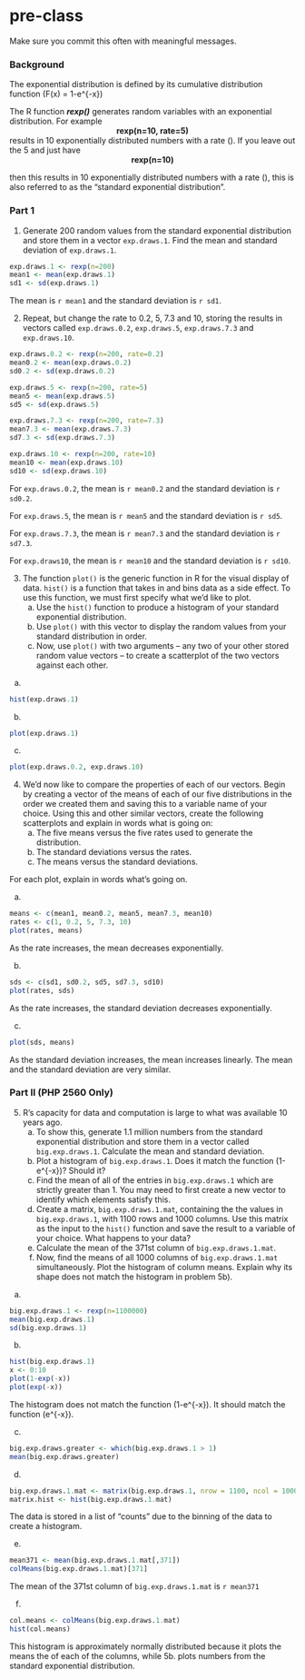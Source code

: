 # pre-class


Make sure you commit this often with meaningful messages. 

### Background

The exponential distribution is defined by its cumulative distribution function
\(F(x) = 1-e^{-\lambda x}\)

The R function ***rexp()*** generates random variables with an exponential distribution. For example 
<center><strong>rexp(n=10, rate=5)</strong> </center>

results in 10 exponentially distributed numbers with a rate \(\lambda=5\). If you leave out the 5 and just have
<center><strong>rexp(n=10) </strong></center>
then this results in 10 exponentially distributed numbers with a rate \(\lambda=1\), this is also referred to as the "standard exponential distribution". 

### Part 1


1. Generate 200 random values from the standard exponential distribution and store them in a vector `exp.draws.1`.  Find the mean and standard deviation of `exp.draws.1`.

```r
exp.draws.1 <- rexp(n=200)
mean1 <- mean(exp.draws.1)
sd1 <- sd(exp.draws.1)
```
The mean is `r mean1` and the standard deviation is `r sd1`.

2. Repeat, but change the rate to 0.2, 5, 7.3 and 10, storing the results in vectors called  `exp.draws.0.2`,  `exp.draws.5`,  `exp.draws.7.3` and  `exp.draws.10`. 

```r
exp.draws.0.2 <- rexp(n=200, rate=0.2)
mean0.2 <- mean(exp.draws.0.2)
sd0.2 <- sd(exp.draws.0.2)

exp.draws.5 <- rexp(n=200, rate=5)
mean5 <- mean(exp.draws.5)
sd5 <- sd(exp.draws.5)

exp.draws.7.3 <- rexp(n=200, rate=7.3)
mean7.3 <- mean(exp.draws.7.3)
sd7.3 <- sd(exp.draws.7.3)

exp.draws.10 <- rexp(n=200, rate=10)
mean10 <- mean(exp.draws.10)
sd10 <- sd(exp.draws.10)
```
For `exp.draws.0.2`, the mean is `r mean0.2` and the standard deviation is `r sd0.2`.

For `exp.draws.5`, the mean is `r mean5` and the standard deviation is `r sd5`.

For `exp.draws.7.3`, the mean is `r mean7.3` and the standard deviation is `r sd7.3`.

For `exp.draws10`, the mean is `r mean10` and the standard deviation is `r sd10`.

3. The function `plot()` is the generic function in R for the visual display of data. `hist()` is a function that takes in and bins data as a side effect. To use this function, we must first specify what we'd like to plot.
    a. Use the `hist()` function to produce a histogram of your standard exponential distribution. 
    b. Use `plot()` with this vector to display the random values from your standard distribution in order.
    c. Now, use `plot()` with two arguments -- any two of your other stored random value vectors -- to create a scatterplot of the two vectors against each other.
    
a. 
```r
hist(exp.draws.1)
```


b. 
```r
plot(exp.draws.1)
```
c.
```r
plot(exp.draws.0.2, exp.draws.10)
```

4. We'd now like to compare the properties of each of our vectors. Begin by creating a vector of the means of each of our five distributions in the order we created them and saving this to a variable name of your choice. Using this and other similar vectors, create the following scatterplots and explain in words what is going on:
    a. The five means versus the five rates used to generate the distribution.
    b. The standard deviations versus the rates.
    c. The means versus the standard deviations.

For each plot, explain in words what's going on.

a.
```r
means <- c(mean1, mean0.2, mean5, mean7.3, mean10)
rates <- c(1, 0.2, 5, 7.3, 10)
plot(rates, means)
```
As the rate increases, the mean decreases exponentially.

b. 
```r
sds <- c(sd1, sd0.2, sd5, sd7.3, sd10)
plot(rates, sds)
```
As the rate increases, the standard deviation decreases exponentially.

c.
```r
plot(sds, means)
```
As the standard deviation increases, the mean increases linearly. The mean and the standard deviation are very similar.

### Part II (PHP 2560 Only)


5. R's capacity for data and computation is large to what was available 10 years ago. 
    a. To show this, generate 1.1 million numbers from the standard exponential distribution and store them in a vector called `big.exp.draws.1`. Calculate the mean and standard deviation.
    b. Plot a histogram of `big.exp.draws.1`.  Does it match the function \(1-e^{-x}\)?  Should it? 
    c. Find the mean of all of the entries in `big.exp.draws.1` which are strictly greater than 1. You may need to first create a new vector to identify which elements satisfy this.
    d. Create a matrix, `big.exp.draws.1.mat`, containing the the values in 
`big.exp.draws.1`, with 1100 rows and 1000 columns. Use this matrix as the input to the `hist()` function and save the result to a variable of your choice. What happens to your data?
    e. Calculate the mean of the 371st column of `big.exp.draws.1.mat`.
    f. Now, find the means of all 1000 columns of `big.exp.draws.1.mat` simultaneously. Plot the histogram of column means.  Explain why its shape does not match the histogram in problem 5b).
    
a.
```r
big.exp.draws.1 <- rexp(n=1100000)
mean(big.exp.draws.1)
sd(big.exp.draws.1)
```

b.
```r
hist(big.exp.draws.1)
x <- 0:10
plot(1-exp(-x))
plot(exp(-x))
```
The histogram does not match the function \(1-e^{-x}\). It should match the function \(e^{-x}\).

c.
```r
big.exp.draws.greater <- which(big.exp.draws.1 > 1)
mean(big.exp.draws.greater)
```


d.
```r
big.exp.draws.1.mat <- matrix(big.exp.draws.1, nrow = 1100, ncol = 1000)
matrix.hist <- hist(big.exp.draws.1.mat)
```
The data is stored in a list of "counts" due to the binning of the data to create a histogram.

e.
```r
mean371 <- mean(big.exp.draws.1.mat[,371])
colMeans(big.exp.draws.1.mat)[371]
```
The mean of the 371st column of `big.exp.draws.1.mat` is `r mean371`

f.
```r
col.means <- colMeans(big.exp.draws.1.mat)
hist(col.means)
```
This histogram is approximately normally distributed because it plots the means the of each of the columns, while 5b. plots numbers from the standard exponential distribution. 
   
